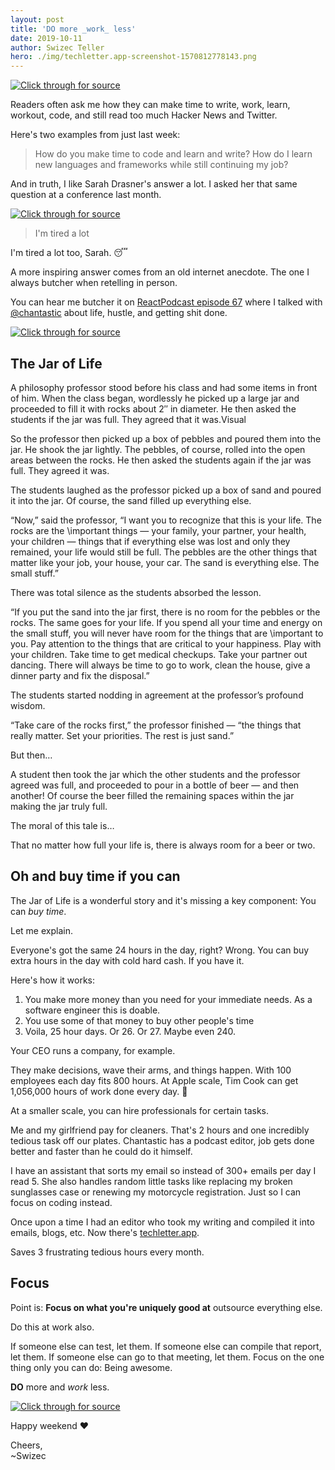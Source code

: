 ```yaml
---
layout: post
title: 'DO more _work_ less'
date: 2019-10-11
author: Swizec Teller
hero: ./img/techletter.app-screenshot-1570812778143.png
---
```

[![Click through for source](./img/techletter.app-screenshot-1570812778143.png)](https://www.instagram.com/swizec/p/BjTbTegl3pM/)





Readers often ask me how they can make time to write, work, learn, workout, code, and still read too much Hacker News and Twitter.



Here's two examples from just last week:



> How do you make time to code and learn and write? How do I learn new languages and frameworks while still continuing my job?



And in truth, I like Sarah Drasner's answer a lot. I asked her that same question at a conference last month.





[![Click through for source](./img/techletter.app-screenshot-1570812778815.png)](https://twitter.com/Swizec/status/1172603915801522176)





> I'm tired a lot



I'm tired a lot too, Sarah. 😴



A more inspiring answer comes from an old internet anecdote. The one I always butcher when retelling in person.



You can hear me butcher it on [ReactPodcast episode 67](https://reactpodcast.com/67) where I talked with [@chantastic](https://twitter.com/chantastic) about life, hustle, and getting shit done.





[![Click through for source](./img/techletter.app-screenshot-1570812778432.png)](https://twitter.com/chantastic/status/1182318718446997504)





## The Jar of Life



A philosophy professor stood before his class and had some items in front of him. When the class began, wordlessly he picked up a large jar and proceeded to fill it with rocks about 2″ in diameter. He then asked the students if the jar was full. They agreed that it was.Visual



So the professor then picked up a box of pebbles and poured them into the jar. He shook the jar lightly. The pebbles, of course, rolled into the open areas between the rocks. He then asked the students again if the jar was full. They agreed it was.



The students laughed as the professor picked up a box of sand and poured it into the jar. Of course, the sand filled up everything else.



“Now,” said the professor, “I want you to recognize that this is your life. The rocks are the \\important things — your family, your partner, your health, your children — things that if everything else was lost and only they remained, your life would still be full. The pebbles are the other things that matter like your job, your house, your car. The sand is everything else. The small stuff.”



There was total silence as the students absorbed the lesson.



“If you put the sand into the jar first, there is no room for the pebbles or the rocks. The same goes for your life. If you spend all your time and energy on the small stuff, you will never have room for the things that are \\important to you. Pay attention to the things that are critical to your happiness. Play with your children. Take time to get medical checkups. Take your partner out dancing. There will always be time to go to work, clean the house, give a dinner party and fix the disposal.”



The students started nodding in agreement at the professor’s profound wisdom.



“Take care of the rocks first,” the professor finished — “the things that really matter. Set your priorities. The rest is just sand.”



But then…



A student then took the jar which the other students and the professor agreed was full, and proceeded to pour in a bottle of beer — and then another! Of course the beer filled the remaining spaces within the jar making the jar truly full.



The moral of this tale is…



That no matter how full your life is, there is always room for a beer or two.



## Oh and buy time if you can



The Jar of Life is a wonderful story and it's missing a key component: You can _buy time_.



Let me explain.



Everyone's got the same 24 hours in the day, right? Wrong. You can buy extra hours in the day with cold hard cash. If you have it.



Here's how it works:



1. You make more money than you need for your immediate needs. As a software engineer this is doable.
2. You use some of that money to buy other people's time
3. Voila, 25 hour days. Or 26. Or 27. Maybe even 240.



Your CEO runs a company, for example.



They make decisions, wave their arms, and things happen. With 100 employees each day fits 800 hours. At Apple scale, Tim Cook can get 1,056,000 hours of work done every day. 🤯



At a smaller scale, you can hire professionals for certain tasks.



Me and my girlfriend pay for cleaners. That's 2 hours and one incredibly tedious task off our plates. Chantastic has a podcast editor, job gets done better and faster than he could do it himself.



I have an assistant that sorts my email so instead of 300+ emails per day I read 5. She also handles random little tasks like replacing my broken sunglasses case or renewing my motorcycle registration. Just so I can focus on coding instead.



Once upon a time I had an editor who took my writing and compiled it into emails, blogs, etc. Now there's [techletter.app](https://techletter.app).



Saves 3 frustrating tedious hours every month.



## Focus



Point is: **Focus on what you're uniquely good at** outsource everything else.



Do this at work also.



If someone else can test, let them. If someone else can compile that report, let them. If someone else can go to that meeting, let them. Focus on the one thing only you can do: Being awesome.



**DO** more and _work_ less.





[![Click through for source](./img/techletter.app-screenshot-1570812780373.png)](https://www.instagram.com/swizec/p/BjTbTegl3pM/)





Happy weekend ❤️



Cheers,  
~Swizec